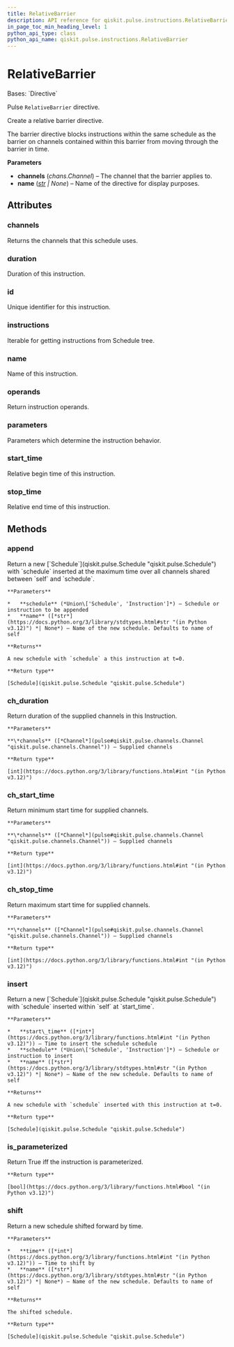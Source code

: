 ```yaml
---
title: RelativeBarrier
description: API reference for qiskit.pulse.instructions.RelativeBarrier
in_page_toc_min_heading_level: 1
python_api_type: class
python_api_name: qiskit.pulse.instructions.RelativeBarrier
---
```


# RelativeBarrier

<Class id="qiskit.pulse.instructions.RelativeBarrier" github="https://github.com/Qiskit/qiskit/tree/main/qiskit/pulse/instructions/directives.py#L35-L58" signature="qiskit.pulse.instructions.RelativeBarrier(*channels, name=None)">
  Bases: `Directive`

  Pulse `RelativeBarrier` directive.

  Create a relative barrier directive.

  The barrier directive blocks instructions within the same schedule as the barrier on channels contained within this barrier from moving through the barrier in time.

  **Parameters**

  *   **channels** (*chans.Channel*) – The channel that the barrier applies to.
  *   **name** ([*str*](https://docs.python.org/3/library/stdtypes.html#str "(in Python v3.12)") *| None*) – Name of the directive for display purposes.

  ## Attributes

  ### channels

  <Attribute id="qiskit.pulse.instructions.RelativeBarrier.channels" name="channels">
    Returns the channels that this schedule uses.
  </Attribute>

  ### duration

  <Attribute id="qiskit.pulse.instructions.RelativeBarrier.duration" name="duration">
    Duration of this instruction.
  </Attribute>

  ### id

  <Attribute id="qiskit.pulse.instructions.RelativeBarrier.id" name="id">
    Unique identifier for this instruction.
  </Attribute>

  ### instructions

  <Attribute id="qiskit.pulse.instructions.RelativeBarrier.instructions" name="instructions">
    Iterable for getting instructions from Schedule tree.
  </Attribute>

  ### name

  <Attribute id="qiskit.pulse.instructions.RelativeBarrier.name" name="name">
    Name of this instruction.
  </Attribute>

  ### operands

  <Attribute id="qiskit.pulse.instructions.RelativeBarrier.operands" name="operands">
    Return instruction operands.
  </Attribute>

  ### parameters

  <Attribute id="qiskit.pulse.instructions.RelativeBarrier.parameters" name="parameters">
    Parameters which determine the instruction behavior.
  </Attribute>

  ### start\_time

  <Attribute id="qiskit.pulse.instructions.RelativeBarrier.start_time" name="start_time">
    Relative begin time of this instruction.
  </Attribute>

  ### stop\_time

  <Attribute id="qiskit.pulse.instructions.RelativeBarrier.stop_time" name="stop_time">
    Relative end time of this instruction.
  </Attribute>

  ## Methods

  ### append

  <Function id="qiskit.pulse.instructions.RelativeBarrier.append" name="append" github="https://github.com/Qiskit/qiskit/tree/main/qiskit/pulse/instructions/instruction.py#L185-L198" signature="append(schedule, name=None)">
    Return a new [`Schedule`](qiskit.pulse.Schedule "qiskit.pulse.Schedule") with `schedule` inserted at the maximum time over all channels shared between `self` and `schedule`.

    **Parameters**

    *   **schedule** (*Union\['Schedule', 'Instruction']*) – Schedule or instruction to be appended
    *   **name** ([*str*](https://docs.python.org/3/library/stdtypes.html#str "(in Python v3.12)") *| None*) – Name of the new schedule. Defaults to name of self

    **Returns**

    A new schedule with `schedule` a this instruction at t=0.

    **Return type**

    [Schedule](qiskit.pulse.Schedule "qiskit.pulse.Schedule")
  </Function>

  ### ch\_duration

  <Function id="qiskit.pulse.instructions.RelativeBarrier.ch_duration" name="ch_duration" github="https://github.com/Qiskit/qiskit/tree/main/qiskit/pulse/instructions/instruction.py#L112-L118" signature="ch_duration(*channels)">
    Return duration of the supplied channels in this Instruction.

    **Parameters**

    **\*channels** ([*Channel*](pulse#qiskit.pulse.channels.Channel "qiskit.pulse.channels.Channel")) – Supplied channels

    **Return type**

    [int](https://docs.python.org/3/library/functions.html#int "(in Python v3.12)")
  </Function>

  ### ch\_start\_time

  <Function id="qiskit.pulse.instructions.RelativeBarrier.ch_start_time" name="ch_start_time" github="https://github.com/Qiskit/qiskit/tree/main/qiskit/pulse/instructions/instruction.py#L120-L127" signature="ch_start_time(*channels)">
    Return minimum start time for supplied channels.

    **Parameters**

    **\*channels** ([*Channel*](pulse#qiskit.pulse.channels.Channel "qiskit.pulse.channels.Channel")) – Supplied channels

    **Return type**

    [int](https://docs.python.org/3/library/functions.html#int "(in Python v3.12)")
  </Function>

  ### ch\_stop\_time

  <Function id="qiskit.pulse.instructions.RelativeBarrier.ch_stop_time" name="ch_stop_time" github="https://github.com/Qiskit/qiskit/tree/main/qiskit/pulse/instructions/instruction.py#L129-L137" signature="ch_stop_time(*channels)">
    Return maximum start time for supplied channels.

    **Parameters**

    **\*channels** ([*Channel*](pulse#qiskit.pulse.channels.Channel "qiskit.pulse.channels.Channel")) – Supplied channels

    **Return type**

    [int](https://docs.python.org/3/library/functions.html#int "(in Python v3.12)")
  </Function>

  ### insert

  <Function id="qiskit.pulse.instructions.RelativeBarrier.insert" name="insert" github="https://github.com/Qiskit/qiskit/tree/main/qiskit/pulse/instructions/instruction.py#L167-L183" signature="insert(start_time, schedule, name=None)">
    Return a new [`Schedule`](qiskit.pulse.Schedule "qiskit.pulse.Schedule") with `schedule` inserted within `self` at `start_time`.

    **Parameters**

    *   **start\_time** ([*int*](https://docs.python.org/3/library/functions.html#int "(in Python v3.12)")) – Time to insert the schedule schedule
    *   **schedule** (*Union\['Schedule', 'Instruction']*) – Schedule or instruction to insert
    *   **name** ([*str*](https://docs.python.org/3/library/stdtypes.html#str "(in Python v3.12)") *| None*) – Name of the new schedule. Defaults to name of self

    **Returns**

    A new schedule with `schedule` inserted with this instruction at t=0.

    **Return type**

    [Schedule](qiskit.pulse.Schedule "qiskit.pulse.Schedule")
  </Function>

  ### is\_parameterized

  <Function id="qiskit.pulse.instructions.RelativeBarrier.is_parameterized" name="is_parameterized" github="https://github.com/Qiskit/qiskit/tree/main/qiskit/pulse/instructions/instruction.py#L219-L221" signature="is_parameterized()">
    Return True iff the instruction is parameterized.

    **Return type**

    [bool](https://docs.python.org/3/library/functions.html#bool "(in Python v3.12)")
  </Function>

  ### shift

  <Function id="qiskit.pulse.instructions.RelativeBarrier.shift" name="shift" github="https://github.com/Qiskit/qiskit/tree/main/qiskit/pulse/instructions/instruction.py#L151-L165" signature="shift(time, name=None)">
    Return a new schedule shifted forward by time.

    **Parameters**

    *   **time** ([*int*](https://docs.python.org/3/library/functions.html#int "(in Python v3.12)")) – Time to shift by
    *   **name** ([*str*](https://docs.python.org/3/library/stdtypes.html#str "(in Python v3.12)") *| None*) – Name of the new schedule. Defaults to name of self

    **Returns**

    The shifted schedule.

    **Return type**

    [Schedule](qiskit.pulse.Schedule "qiskit.pulse.Schedule")
  </Function>
</Class>

